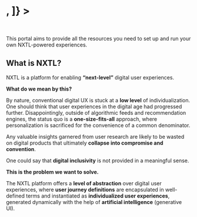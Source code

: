 <h1
  className="nx-flex nx-items-center nx-mt-2 nx-text-4xl nx-font-bold nx-tracking-tight nx-text-slate-900 dark:nx-text-slate-100"
  children={[
    "NXTL Documentation Portal",
    <img
      src="/levels.png"
      width="256"
      style={{
        marginLeft: "-50px",
        filter:
          "drop-shadow(0 2.5px 2px rgb(0 0 0 / 0.16)) drop-shadow(0 1px 0.75px rgb(0 0 0 / 0.4)) sepia(1) hue-rotate(11.25deg) drop-shadow(0 0 20px #fff000c0)",
      }}
    />,
  ]}
></h1>

<br />

This portal aims to provide all the resources you need to set up and run your own NXTL-powered experiences.

## What is NXTL?

NXTL is a platform for enabling **“next-level”** digital user experiences.

**What do we mean by this?**

By nature, conventional digital UX is stuck at a **low level** of individualization. One should think that user experiences in the digital age had progressed further. Disappointingly, outside of algorithmic feeds and recommendation engines, the status quo is a **one-size-fits-all** approach, where personalization is sacrificed for the convenience of a common denominator.

Any valuable insights garnered from user research are likely to be wasted on digital products that ultimately **collapse into compromise and convention**.

One could say that **digital inclusivity** is not provided in a meaningful sense.

**This is the problem we want to solve.**

The NXTL platform offers a **level of abstraction** over digital user experiences, where **user journey definitions** are encapsulated in well-defined terms and instantiated as **individualized user experiences**, generated dynamically with the help of **artificial intelligence** (generative UI).
